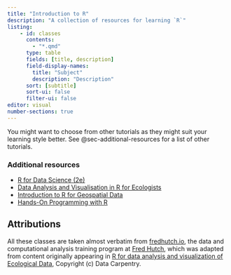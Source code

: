 ```yaml
---
title: "Introduction to R"
description: "A collection of resources for learning `R`"
listing: 
    - id: classes
      contents:
        - "*.qmd"
      type: table
      fields: [title, description]
      field-display-names:
        title: "Subject"
        description: "Description"
      sort: [subtitle]
      sort-ui: false
      filter-ui: false
editor: visual
number-sections: true
---
```


::: {.callout-info}
You might want to choose from other tutorials as they might suit your learning style better. See @sec-additional-resources for a list of other tutorials.
:::

::: {#classes}
:::



### Additional resources {#sec-additional-resources}

 - [R for Data Science (2e)](https://r4ds.hadley.nz/)
 - [Data Analysis and Visualisation in R for Ecologists](https://datacarpentry.org/R-ecology-lesson/instructor/aio.html)
 - [Introduction to R for Geospatial Data](https://datacarpentry.org/r-intro-geospatial/index.html)
 - [Hands-On Programming with R](https://rstudio-education.github.io/hopr/)


::: {.callout-note icon=false appearance="minimal"}
## Attributions
All these classes are taken almost verbatim from [fredhutch.io](https://fredhutchio.github.io/r_intro/), the data and computational analysis training program at [Fred Hutch](https://sciwiki.fredhutch.org/), which was adapted from content originally appearing in [R for data analysis and visualization of Ecological Data](https://datacarpentry.org/R-ecology-lesson/instructor/aio.html), Copyright (c) Data Carpentry.
:::
